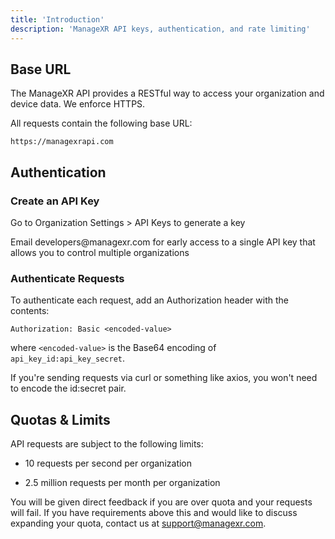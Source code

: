 ```yaml
---
title: 'Introduction'
description: 'ManageXR API keys, authentication, and rate limiting'
---
```


## Base URL

The ManageXR API provides a RESTful way to access your organization and device data. We enforce HTTPS.

All requests contain the following base URL:

```
https://managexrapi.com
```

## Authentication
### Create an API Key
Go to Organization Settings > API Keys to generate a key

<Note>
Email developers@managexr.com for early access to a single API key that allows you to control multiple organizations
</Note>

### Authenticate Requests

To authenticate each request, add an Authorization header with the contents:

```
Authorization: Basic <encoded-value>
```
where `<encoded-value>` is the Base64 encoding of `api_key_id:api_key_secret`. 

If you're sending requests via curl or something like axios, you won't need to encode the id:secret pair.



## Quotas & Limits

API requests are subject to the following limits:
- 10 requests per second per organization

- 2.5 million requests per month per organization

 

You will be given direct feedback if you are over quota and your requests will fail. If you have requirements above this and would like to discuss expanding your quota, contact us at support@managexr.com.
